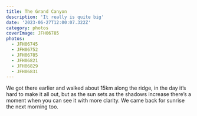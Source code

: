```yaml
---
title: The Grand Canyon
description: 'It really is quite big'
date: '2023-06-27T12:00:07.322Z'
category: photos
coverImage: JFH06785
photos:
  - JFH06745
  - JFH06752
  - JFH06785
  - JFH06821
  - JFH06829
  - JFH06831
---
```


We got there earlier and walked about 15km along the ridge, in the day it’s hard to make it all out, but as the sun sets as the shadows increase there’s a moment when you can see it with more clarity. We came back for sunrise the next morning too.
